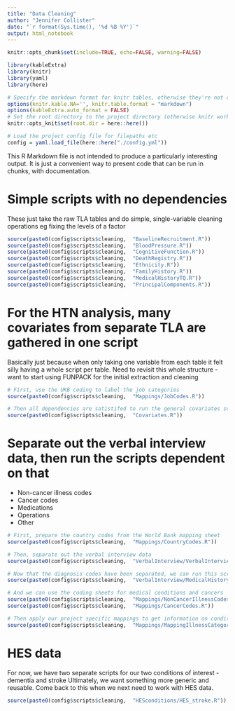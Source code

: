 ```yaml
---
title: "Data Cleaning"
author: "Jennifer Collister"
date: "`r format(Sys.time(), '%d %B %Y')`"
output: html_notebook
---
```


```r
knitr::opts_chunk$set(include=TRUE, echo=FALSE, warning=FALSE)

library(kableExtra)
library(knitr)
library(yaml)
library(here)

# Specify the markdown format for knitr tables, otherwise they're not compatible with kableExtra
options(knitr.kable.NA='', knitr.table.format = "markdown")
options(kableExtra.auto_format = FALSE)
# Set the root directory to the project directory (otherwise knitr works in the directory of the Rmd file by default)
knitr::opts_knit$set(root.dir = here::here())

# Load the project config file for filepaths etc
config = yaml.load_file(here::here("./config.yml"))


```

This R Markdown file is not intended to produce a particularly interesting output.
It is just a convenient way to present code that can be run in chunks, with documentation.

# Simple scripts with no dependencies

These just take the raw TLA tables and do simple, single-variable cleaning operations
eg fixing the levels of a factor

```r

source(paste0(config$scripts$cleaning,  "BaselineRecruitment.R"))
source(paste0(config$scripts$cleaning,  "BloodPressure.R"))
source(paste0(config$scripts$cleaning,  "CognitiveFunction.R"))
source(paste0(config$scripts$cleaning,  "DeathRegistry.R"))
source(paste0(config$scripts$cleaning,  "Ethnicity.R"))
source(paste0(config$scripts$cleaning,  "FamilyHistory.R"))
source(paste0(config$scripts$cleaning,  "MedicalHistoryTQ.R"))
source(paste0(config$scripts$cleaning,  "PrincipalComponents.R"))

```

# For the HTN analysis, many covariates from separate TLA are gathered in one script

Basically just because when only taking one variable from each table it felt silly having a whole script per table.
Need to revisit this whole structure - want to start using FUNPACK for the initial extraction and cleaning

```r

# First, use the UKB coding to label the job categories
source(paste0(config$scripts$cleaning,  "Mappings/JobCodes.R"))

# Then all dependencies are satistifed to run the general covariates script
source(paste0(config$scripts$cleaning,  "Covariates.R"))

```

# Separate out the verbal interview data, then run the scripts dependent on that

* Non-cancer illness codes
* Cancer codes
* Medications
* Operations
* Other

```r

# First, prepare the country codes from the World Bank mapping sheet
source(paste0(config$scripts$cleaning,  "Mappings/CountryCodes.R"))

# Then, separate out the verbal interview data
source(paste0(config$scripts$cleaning,  "VerbalInterview/VerbalInterviewData.R"))

# Now that the diagnosis codes have been separated, we can run this script
source(paste0(config$scripts$cleaning,  "VerbalInterview/MedicalHistoryVI.R"))

# And we can use the coding sheets for medical conditions and cancers
source(paste0(config$scripts$cleaning,  "Mappings/NonCancerIllnessCodes.R"))
source(paste0(config$scripts$cleaning,  "Mappings/CancerCodes.R"))

# Then apply our project specific mappings to get information on conditions of interest
source(paste0(config$scripts$cleaning,  "Mappings/MappingIllnessCategories.R"))

```

# HES data

For now, we have two separate scripts for our two conditions of interest - dementia and stroke
Ultimately, we want something more generic and reusable.
Come back to this when we next need to work with HES data.

```r

source(paste0(config$scripts$cleaning,  "HESconditions/HES_stroke.R"))

```
